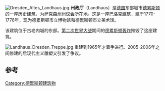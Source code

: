 [[Image:Dresden_Altes_Landhaus.jpg|thumb]]
'''州政厅'''（Landhaus）是[[德国|德国]]东部城市[[德累斯顿|德累斯顿]]的一座历史建筑，为[[萨克森州|萨克森州]]州议会所在地。这是一座[[巴洛克建筑|巴洛克建筑]]，建于1770-1776年，现为德累斯顿市立博物馆和德累斯顿市立美术馆。

该建筑位于古老内城的东部。[[第二次世界大战|第二次世界大战]]期间的[[德累斯顿轰炸|德累斯顿轰炸]]摧毁了这座建筑。

[[File:Landhaus_Dresden_Treppe.jpg|right]]
重建到1965年才着手进行。2005-2006年之间修建的后现代主义雕塑又引发了争议。

==参考==
{{reflist}}
{{coord|51|03|00|N|13|44|35|E|region:DE-SN_type:landmark_source:kolossus-dewiki|display=title}}
[[Category:德累斯顿建筑物|Category:德累斯顿建筑物]]